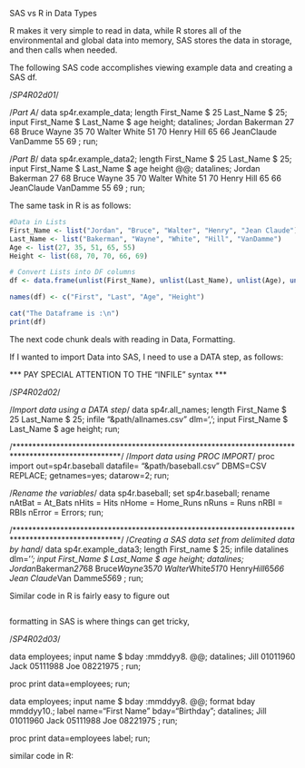 SAS vs R in Data Types 

R makes it very simple to read in data, while R stores all of the environmental
and global data into memory, SAS stores the data in storage, and then calls
when needed. 

The following SAS code accomplishes viewing example data and creating a SAS df. 

/*SP4R02d01*/

/*Part A*/
data sp4r.example_data;
   length First_Name $ 25 Last_Name $ 25;
   input First_Name $ Last_Name $ age height;
   datalines;
   Jordan Bakerman 27 68
   Bruce Wayne 35 70
   Walter White 51 70
   Henry Hill 65 66
   JeanClaude VanDamme 55 69
;
run;

/*Part B*/
data sp4r.example_data2;
   length First_Name $ 25 Last_Name $ 25;
   input First_Name $ Last_Name $ age height @@;
   datalines;
   Jordan Bakerman 27 68 Bruce Wayne 35 70 Walter White 51 70
   Henry Hill 65 66 JeanClaude VanDamme 55 69
   ;
run;


The same task in R is as follows: 

```r
#Data in Lists 
First_Name <- list("Jordan", "Bruce", "Walter", "Henry", "Jean Claude")
Last_Name <- list("Bakerman", "Wayne", "White", "Hill", "VanDamme")
Age <- list(27, 35, 51, 65, 55)
Height <- list(68, 70, 70, 66, 69)

# Convert Lists into DF columns
df <- data.frame(unlist(First_Name), unlist(Last_Name), unlist(Age), unlist(Height))

names(df) <- c("First", "Last", "Age", "Height")

cat("The Dataframe is :\n")
print(df)

```


The next code chunk deals with reading in Data, Formatting. 

If I wanted to import Data into SAS, I need to use a DATA step, as follows: 

*** PAY SPECIAL ATTENTION TO THE "INFILE" syntax *** 

/*SP4R02d02*/

/*Import data using a DATA step*/
data sp4r.all_names;
   length First_Name $ 25 Last_Name $ 25;
   infile "&path/allnames.csv" dlm=',';
   input First_Name $ Last_Name $ age height;
run;

/***************************************************************************************************/
/*Import data using PROC IMPORT*/
proc import out=sp4r.baseball 
   datafile= "&path/baseball.csv" DBMS=CSV REPLACE;
   getnames=yes;
   datarow=2; 
run;

/*Rename the variables*/
data sp4r.baseball;
   set sp4r.baseball;
   rename nAtBat = At_Bats
	     nHits = Hits
	     nHome = Home_Runs
	     nRuns = Runs
	     nRBI = RBIs
	     nError = Errors;
run;

/***************************************************************************************************/
/*Creating a SAS data set from delimited data by hand*/
data sp4r.example_data3;
   length First_name $ 25;
   infile datalines dlm='*';
   input First_Name $ Last_Name $ age height;
   datalines;
   Jordan*Bakerman*27*68
   Bruce*Wayne*35*70
   Walter*White*51*70
   Henry*Hill*65*66
   Jean Claude*Van Damme*55*69
;
run;

Similar code in R is fairly easy to figure out
```r

```

formatting in SAS is where things can get tricky, 

/*SP4R02d03*/

data employees;
   input name $ bday :mmddyy8. @@;
   datalines;
   Jill 01011960 Jack 05111988 Joe 08221975
   ;
run;

proc print data=employees;
run;

data employees;
   input name $ bday :mmddyy8. @@;
   format bday mmddyy10.;
   label name="First Name" bday="Birthday";
   datalines;
   Jill 01011960 Jack 05111988 Joe 08221975
   ;
run;

proc print data=employees label;
run;


similar code in R: 

```r

```












